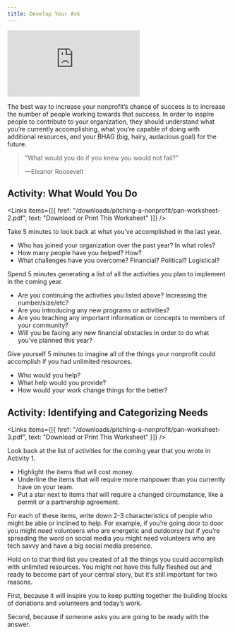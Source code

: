 ```yaml
---
title: Develop Your Ask
---
```


<Embed src="https://player.vimeo.com/video/919324124?h=ea7d8e592b" />

The best way to increase your nonprofit’s chance of success is to increase the number of people working towards that success. In order to inspire people to contribute to your organization, they should understand what you’re currently accomplishing, what you’re capable of doing with additional resources, and your BHAG (big, hairy, audacious goal) for the future.

> “What would you do if you knew you would not fail?”
> 
> —Eleanor Roosevelt

## Activity: What Would You Do

<Links
  items={[{
    href: "/downloads/pitching-a-nonprofit/pan-worksheet-2.pdf",
    text: "Download or Print This Worksheet"
  }]}
/>

Take 5 minutes to look back at what you’ve accomplished in the last year. 

- Who has joined your organization over the past year? In what roles?
- How many people have you helped? How?
- What challenges have you overcome? Financial? Political? Logistical?

Spend 5 minutes generating a list of all the activities you plan to implement in the coming year.

- Are you continuing the activities you listed above? Increasing the number/size/etc?
- Are you introducing any new programs or activities?
- Are you teaching any important information or concepts to members of your community?
- Will you be facing any new financial obstacles in order to do what you’ve planned this year?

Give yourself 5 minutes to imagine all of the things your nonprofit could accomplish if you had unlimited resources.

- Who would you help?
- What help would you provide?
- How would your work change things for the better?

## Activity: Identifying and Categorizing Needs

<Links
  items={[{
    href: "/downloads/pitching-a-nonprofit/pan-worksheet-3.pdf",
    text: "Download or Print This Worksheet"
  }]}
/>

Look back at the list of activities for the coming year that you wrote in Activity 1. 

- Highlight the items that will cost money. 
- Underline the items that will require more manpower than you currently have on your team. 
- Put a star next to items that will require a changed circumstance, like a permit or a partnership agreement. 

For each of these items, write down 2-3 characteristics of people who might be able or inclined to help. For example, if you’re going door to door you might need volunteers who are energetic and outdoorsy but if you’re spreading the word on social media you might need volunteers who are tech savvy and have a big social media presence.

<Box>
Hold on to that third list you created of all the things you could accomplish with unlimited resources. You might not have this fully fleshed out and ready to become part of your central story, but it’s still important for two reasons.

First, because it will inspire you to keep putting together the building blocks of donations and volunteers and today’s work.

Second, because if someone asks you are going to be ready with the answer.
</Box>
